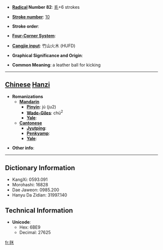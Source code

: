 * '''[[Wiktionary:Chinese radical index| Radical]] Number 82''': [[Wiktionary:Chinese radical index 毛|毛]]+6 strokes

* '''[[Wiktionary:Chinese total strokes index|Stroke number]]''': [[Wiktionary:Chinese total strokes index 10|10]]

* '''Stroke order''': 

* '''[[Wiktionary:Chinese four corner index|Four-Corner System]]''': 

* '''[[Wiktionary:Chinese Cangjie index|Cangjie input]]''': 竹山火木 (HUFD)

* '''Graphical Significance and Origin''': 

* '''Common Meaning''': a leather ball for kicking

----

== [[Chinese]] [[Hanzi]] ==

* '''Romanizations'''
** '''[[Mandarin]]'''
*** '''[[Pinyin]]''': jú (ju2)
*** '''[[Wade-Giles]]''': chü<sup>2</sup>
*** '''[[Yale]]''': 
** '''[[Cantonese]]'''
*** '''[[Jyutping]]''':
*** '''[[Penkyamp]]''': 
*** '''[[Yale]]''': 

* '''Other info''': 

----

== Dictionary Information ==

* KangXi: 0593.091
* Morohashi: 16828
* Dae Jaweon: 0985.200
* Hanyu Da Zidian: 31997.140

== Technical Information ==

* '''Unicode''':
** Hex: 6BE9
** Decimal: 27625

[[fr:毩]]